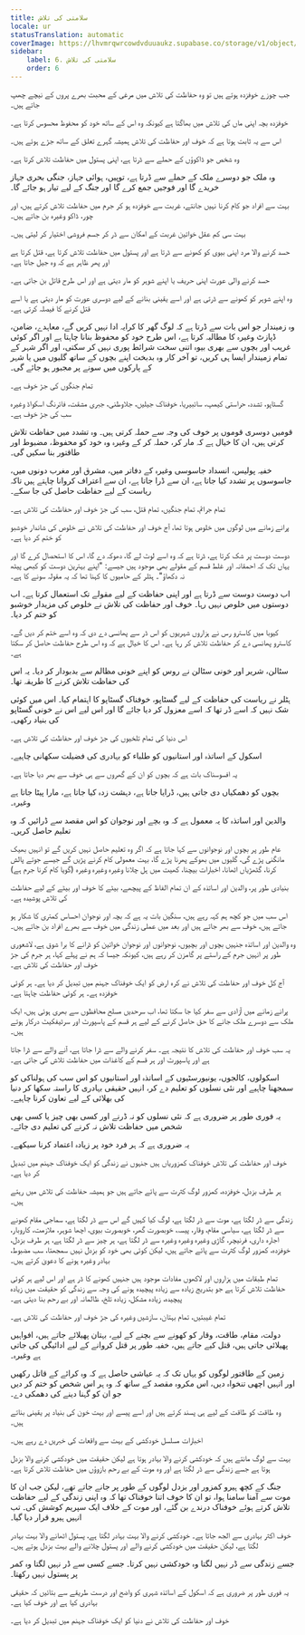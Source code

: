 ```yaml
---
title: سلامتی کی تلاش
locale: ur
statusTranslation: automatic
coverImage: https://lhvmrqwrcowdvduuaukz.supabase.co/storage/v1/object/public/strapi-uploads/small_cover-educacion-fundamental.webp-2d51a7828a2b1309555be27f7e2a61a0.webp
sidebar:
    label: 6. سلامتی کی تلاش
    order: 6
---
```

جب چوزے خوفزدہ ہوتے ہیں تو وہ حفاظت کی تلاش میں مرغی کے محبت بھرے پروں کے نیچے چھپ جاتے ہیں۔

خوفزدہ بچہ اپنی ماں کی تلاش میں بھاگتا ہے کیونکہ وہ اس کے ساتھ خود کو محفوظ محسوس کرتا ہے۔

اس سے یہ ثابت ہوتا ہے کہ خوف اور حفاظت کی تلاش ہمیشہ گہرے تعلق کے ساتھ جڑے ہوئے ہیں۔

وہ شخص جو ڈاکوؤں کے حملے سے ڈرتا ہے، اپنی پستول میں حفاظت تلاش کرتا ہے۔

وہ ملک جو دوسرے ملک کے حملے سے ڈرتا ہے، توپیں، ہوائی جہاز، جنگی بحری جہاز خریدے گا اور فوجیں جمع کرے گا اور جنگ کے لیے تیار ہو جائے گا۔

بہت سے افراد جو کام کرنا نہیں جانتے، غربت سے خوفزدہ ہو کر جرم میں حفاظت تلاش کرتے ہیں، اور چور، ڈاکو وغیرہ بن جاتے ہیں۔

بہت سی کم عقل خواتین غربت کے امکان سے ڈر کر جسم فروشی اختیار کر لیتی ہیں۔

حسد کرنے والا مرد اپنی بیوی کو کھونے سے ڈرتا ہے اور پستول میں حفاظت تلاش کرتا ہے، قتل کرتا ہے اور پھر ظاہر ہے کہ وہ جیل جاتا ہے۔

حسد کرنے والی عورت اپنی حریف یا اپنے شوہر کو مار دیتی ہے اور اس طرح قاتل بن جاتی ہے۔

وہ اپنے شوہر کو کھونے سے ڈرتی ہے اور اسے یقینی بنانے کے لیے دوسری عورت کو مار دیتی ہے یا اسے قتل کرنے کا فیصلہ کرتی ہے۔

وہ زمیندار جو اس بات سے ڈرتا ہے کہ لوگ گھر کا کرایہ ادا نہیں کریں گے، معاہدے، ضامن، ڈپازٹ وغیرہ کا مطالبہ کرتا ہے، اس طرح خود کو محفوظ بنانا چاہتا ہے اور اگر کوئی غریب اور بچوں سے بھری بیوہ اتنی سخت شرائط پوری نہیں کر سکتی، اور اگر شہر کے تمام زمیندار ایسا ہی کریں، تو آخر کار وہ بدبخت اپنے بچوں کے ساتھ گلیوں میں یا شہر کے پارکوں میں سونے پر مجبور ہو جائے گی۔

تمام جنگوں کی جڑ خوف ہے۔

گسٹاپو، تشدد، حراستی کیمپ، سائبیریا، خوفناک جیلیں، جلاوطنی، جبری مشقت، فائرنگ اسکواڈ وغیرہ سب کی جڑ خوف ہے۔

قومیں دوسری قوموں پر خوف کی وجہ سے حملہ کرتی ہیں۔ وہ تشدد میں حفاظت تلاش کرتی ہیں، ان کا خیال ہے کہ مار کر، حملہ کر کے وغیرہ وہ خود کو محفوظ، مضبوط اور طاقتور بنا سکیں گی۔

خفیہ پولیس، انسداد جاسوسی وغیرہ کے دفاتر میں، مشرق اور مغرب دونوں میں، جاسوسوں پر تشدد کیا جاتا ہے، ان سے ڈرا جاتا ہے، ان سے اعتراف کروانا چاہتے ہیں تاکہ ریاست کے لیے حفاظت حاصل کی جا سکے۔

تمام جرائم، تمام جنگیں، تمام قتل، سب کی جڑ خوف اور حفاظت کی تلاش ہے۔

پرانے زمانے میں لوگوں میں خلوص ہوتا تھا، آج خوف اور حفاظت کی تلاش نے خلوص کی شاندار خوشبو کو ختم کر دیا ہے۔

دوست دوست پر شک کرتا ہے، ڈرتا ہے کہ وہ اسے لوٹ لے گا، دھوکہ دے گا، اس کا استحصال کرے گا اور یہاں تک کہ احمقانہ اور غلط قسم کے مقولے بھی موجود ہیں جیسے: "اپنے بہترین دوست کو کبھی پیٹھ نہ دکھاؤ"۔ ہٹلر کے حامیوں کا کہنا تھا کہ یہ مقولہ سونے کا ہے۔

اب دوست دوست سے ڈرتا ہے اور اپنی حفاظت کے لیے مقولے تک استعمال کرتا ہے۔ اب دوستوں میں خلوص نہیں رہا۔ خوف اور حفاظت کی تلاش نے خلوص کی مزیدار خوشبو کو ختم کر دیا۔

کیوبا میں کاسترو رس نے ہزاروں شہریوں کو اس ڈر سے پھانسی دے دی کہ وہ اسے ختم کر دیں گے۔ کاسترو پھانسی دے کر حفاظت تلاش کر رہا ہے۔ اس کا خیال ہے کہ وہ اس طرح حفاظت حاصل کر سکتا ہے۔

سٹالن، شریر اور خونی سٹالن نے روس کو اپنے خونی مظالم سے بدبودار کر دیا۔ یہ اس کی حفاظت تلاش کرنے کا طریقہ تھا۔

ہٹلر نے ریاست کی حفاظت کے لیے گسٹاپو، خوفناک گسٹاپو کا اہتمام کیا۔ اس میں کوئی شک نہیں کہ اسے ڈر تھا کہ اسے معزول کر دیا جائے گا اور اس لیے اس نے خونی گسٹاپو کی بنیاد رکھی۔

اس دنیا کی تمام تلخیوں کی جڑ خوف اور حفاظت کی تلاش ہے۔

اسکول کے اساتذہ اور استانیوں کو طلباء کو بہادری کی فضیلت سکھانی چاہیے۔

یہ افسوسناک بات ہے کہ بچوں کو ان کے گھروں سے ہی خوف سے بھر دیا جاتا ہے۔

بچوں کو دھمکیاں دی جاتی ہیں، ڈرایا جاتا ہے، دہشت زدہ کیا جاتا ہے، مارا پیٹا جاتا ہے وغیرہ۔

والدین اور اساتذہ کا یہ معمول ہے کہ وہ بچے اور نوجوان کو اس مقصد سے ڈرائیں کہ وہ تعلیم حاصل کریں۔

عام طور پر بچوں اور نوجوانوں سے کہا جاتا ہے کہ اگر وہ تعلیم حاصل نہیں کریں گے تو انہیں بھیک مانگنی پڑے گی، گلیوں میں بھوکے پھرنا پڑے گا، بہت معمولی کام کرنے پڑیں گے جیسے جوتے پالش کرنا، گٹھڑیاں اٹھانا، اخبارات بیچنا، کھیت میں ہل چلانا وغیرہ وغیرہ وغیرہ (گویا کام کرنا جرم ہے)

بنیادی طور پر، والدین اور اساتذہ کے ان تمام الفاظ کے پیچھے، بیٹے کا خوف اور بیٹے کے لیے حفاظت کی تلاش پوشیدہ ہے۔

اس سب میں جو کچھ ہم کہہ رہے ہیں، سنگین بات یہ ہے کہ بچہ اور نوجوان احساس کمتری کا شکار ہو جاتے ہیں، خوف سے بھر جاتے ہیں اور بعد میں عملی زندگی میں خوف سے بھرے افراد بن جاتے ہیں۔

وہ والدین اور اساتذہ جنہیں بچوں اور بچیوں، نوجوانوں اور نوجوان خواتین کو ڈرانے کا برا شوق ہے، لاشعوری طور پر انہیں جرم کے راستے پر گامزن کر رہے ہیں، کیونکہ جیسا کہ ہم نے پہلے کہا، ہر جرم کی جڑ خوف اور حفاظت کی تلاش ہے۔

آج کل خوف اور حفاظت کی تلاش نے کرہ ارض کو ایک خوفناک جہنم میں تبدیل کر دیا ہے۔ ہر کوئی خوفزدہ ہے۔ ہر کوئی حفاظت چاہتا ہے۔

پرانے زمانے میں آزادی سے سفر کیا جا سکتا تھا، اب سرحدیں مسلح محافظوں سے بھری ہوئی ہیں، ایک ملک سے دوسرے ملک جانے کا حق حاصل کرنے کے لیے ہر قسم کے پاسپورٹ اور سرٹیفکیٹ درکار ہوتے ہیں۔

یہ سب خوف اور حفاظت کی تلاش کا نتیجہ ہے۔ سفر کرنے والے سے ڈرا جاتا ہے، آنے والے سے ڈرا جاتا ہے اور پاسپورٹ اور ہر قسم کے کاغذات میں حفاظت تلاش کی جاتی ہے۔

اسکولوں، کالجوں، یونیورسٹیوں کے اساتذہ اور استانیوں کو اس سب کی ہولناکی کو سمجھنا چاہیے اور نئی نسلوں کو تعلیم دے کر، انہیں حقیقی بہادری کا راستہ سکھا کر دنیا کی بھلائی کے لیے تعاون کرنا چاہیے۔

یہ فوری طور پر ضروری ہے کہ نئی نسلوں کو نہ ڈرنے اور کسی بھی چیز یا کسی بھی شخص میں حفاظت تلاش نہ کرنے کی تعلیم دی جائے۔

یہ ضروری ہے کہ ہر فرد خود پر زیادہ اعتماد کرنا سیکھے۔

خوف اور حفاظت کی تلاش خوفناک کمزوریاں ہیں جنہوں نے زندگی کو ایک خوفناک جہنم میں تبدیل کر دیا ہے۔

ہر طرف بزدل، خوفزدہ، کمزور لوگ کثرت سے پائے جاتے ہیں جو ہمیشہ حفاظت کی تلاش میں رہتے ہیں۔

زندگی سے ڈر لگتا ہے، موت سے ڈر لگتا ہے، لوگ کیا کہیں گے اس سے ڈر لگتا ہے، سماجی مقام کھونے سے ڈر لگتا ہے، سیاسی مقام، وقار، پیسہ، خوبصورت گھر، خوبصورت بیوی، اچھا شوہر، ملازمت، کاروبار، اجارہ داری، فرنیچر، گاڑی وغیرہ وغیرہ وغیرہ سے ڈر لگتا ہے، ہر چیز سے ڈر لگتا ہے، ہر طرف بزدل، خوفزدہ، کمزور لوگ کثرت سے پائے جاتے ہیں، لیکن کوئی بھی خود کو بزدل نہیں سمجھتا، سب مضبوط، بہادر وغیرہ ہونے کا دعویٰ کرتے ہیں۔

تمام طبقات میں ہزاروں اور لاکھوں مفادات موجود ہیں جنہیں کھونے کا ڈر ہے اور اس لیے ہر کوئی حفاظت تلاش کرتا ہے جو بتدریج زیادہ سے زیادہ پیچیدہ ہونے کی وجہ سے زندگی کو حقیقت میں زیادہ پیچیدہ، زیادہ مشکل، زیادہ تلخ، ظالمانہ اور بے رحم بنا دیتی ہے۔

تمام غیبتیں، تمام بہتان، سازشیں وغیرہ کی جڑ خوف اور حفاظت کی تلاش ہے۔

دولت، مقام، طاقت، وقار کو کھونے سے بچنے کے لیے، بہتان پھیلائے جاتے ہیں، افواہیں پھیلائی جاتی ہیں، قتل کیے جاتے ہیں، خفیہ طور پر قتل کروانے کے لیے ادائیگی کی جاتی ہے وغیرہ۔

زمین کے طاقتور لوگوں کو یہاں تک کہ یہ عیاشی حاصل ہے کہ وہ کرائے کے قاتل رکھیں اور انہیں اچھی تنخواہ دیں، اس مکروہ مقصد کے ساتھ کہ وہ ہر اس شخص کو ختم کر دیں جو ان کو گہنا دینے کی دھمکی دے۔

وہ طاقت کو طاقت کے لیے ہی پسند کرتے ہیں اور اسے پیسے اور بہت خون کی بنیاد پر یقینی بناتے ہیں۔

اخبارات مسلسل خودکشی کے بہت سے واقعات کی خبریں دے رہے ہیں۔

بہت سے لوگ مانتے ہیں کہ خودکشی کرنے والا بہادر ہوتا ہے لیکن حقیقت میں خودکشی کرنے والا بزدل ہوتا ہے جسے زندگی سے ڈر لگتا ہے اور وہ موت کے بے رحم بازوؤں میں حفاظت تلاش کرتا ہے۔

جنگ کے کچھ ہیرو کمزور اور بزدل لوگوں کے طور پر جانے جاتے تھے، لیکن جب ان کا موت سے آمنا سامنا ہوا، تو ان کا خوف اتنا خوفناک تھا کہ وہ اپنی زندگی کے لیے حفاظت تلاش کرتے ہوئے خوفناک درندے بن گئے، اور موت کے خلاف ایک سپریم کوشش کی۔ تب انہیں ہیرو قرار دیا گیا۔

خوف اکثر بہادری سے الجھ جاتا ہے۔ خودکشی کرنے والا بہت بہادر لگتا ہے، پستول اٹھانے والا بہت بہادر لگتا ہے، لیکن حقیقت میں خودکشی کرنے والے اور پستول چلانے والے بہت بزدل ہوتے ہیں۔

جسے زندگی سے ڈر نہیں لگتا وہ خودکشی نہیں کرتا۔ جسے کسی سے ڈر نہیں لگتا وہ کمر پر پستول نہیں رکھتا۔

یہ فوری طور پر ضروری ہے کہ اسکول کے اساتذہ شہری کو واضح اور درست طریقے سے بتائیں کہ حقیقی بہادری کیا ہے اور خوف کیا ہے۔

خوف اور حفاظت کی تلاش نے دنیا کو ایک خوفناک جہنم میں تبدیل کر دیا ہے۔

